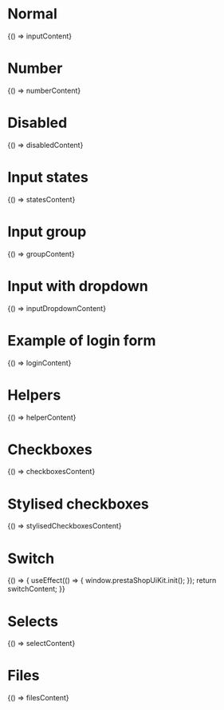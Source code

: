 
<Meta title="Inputs" />

# Normal

<Canvas>
  <Story name="Normal" parameters={{ docs: { source: { code: inputContent } } }}>
    {() => inputContent}
  </Story>
</Canvas>

# Number

<Canvas>
  <Story name="Number" parameters={{ docs: { source: { code: numberContent } } }}>
    {() => numberContent}
  </Story>
</Canvas>

# Disabled

<Canvas>
  <Story name="Disabled" parameters={{ docs: { source: { code: disabledContent } } }}>
    {() => disabledContent}
  </Story>
</Canvas>

# Input states

<Canvas>
  <Story name="Input states" parameters={{ docs: { source: { code: statesContent } } }}>
    {() => statesContent}
  </Story>
</Canvas>

# Input group

<Canvas>
  <Story name="Input group" parameters={{ docs: { source: { code: groupContent } } }}>
    {() => groupContent}
  </Story>
</Canvas>

# Input with dropdown

<Canvas>
  <Story name="Input with dropdown" parameters={{ docs: { source: { code: inputDropdownContent } } }}>
    {() => inputDropdownContent}
  </Story>
</Canvas>

# Example of login form

<Canvas>
  <Story name="Example of login form" parameters={{ docs: { source: { code: loginContent } } }}>
    {() => loginContent}
  </Story>
</Canvas>

# Helpers

<Canvas>
  <Story name="Helpers" parameters={{ docs: { source: { code: helperContent } } }}>
    {() => helperContent}
  </Story>
</Canvas>

# Checkboxes

<Canvas>
  <Story name="Checkboxes" parameters={{ docs: { source: { code: checkboxesContent } } }}>
    {() => checkboxesContent}
  </Story>
</Canvas>

# Stylised checkboxes

<Canvas>
  <Story name="Stylised checkboxes" parameters={{ docs: { source: { code: stylisedCheckboxesContent } } }}>
    {() => stylisedCheckboxesContent}
  </Story>
</Canvas>

# Switch

<Canvas>
  <Story name="Switch" parameters={{ docs: { source: { code: switchContent } } }}>
    {() => {
      useEffect(() => {
        window.prestaShopUiKit.init();
      });
      return switchContent;
    }}
  </Story>
</Canvas>

# Selects

<Canvas>
  <Story name="Selects" parameters={{ docs: { source: { code: selectContent } } }}>
    {() => selectContent}
  </Story>
</Canvas>

# Files

<Canvas>
  <Story name="Files" parameters={{ docs: { source: { code: filesContent } } }}>
    {() => filesContent}
  </Story>
</Canvas>

